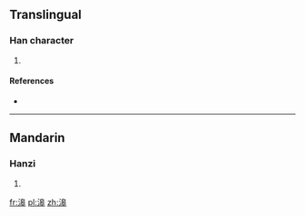 ==Translingual==

===Han character===
{{Han char|rn=85|rad=水|as=10|sn=13|four=3614<sub>3</sub>|canj=水竹日十 (EHAJ)}}

# {{defn|Han|sort=水10}}

====References====
* {{Han ref|kx=0643.241|dkj=18066|hdz=31701.040|uh=6EDC|ud=28380|bh=DE5C|bd=56924}}

----

==Mandarin==

===Hanzi===
{{cmn-hanzi|pin=[[gāo]] ([[gao1]]), [[háo]] ([[hao2]]), [[zè]] ([[ze4]])|wg=kao<sup>1</sup>, hao<sup>2</sup>, tse<sup>4</sup>}}

# {{defn|lang=cmn|sort=水10}}

[[fr:滜]]
[[pl:滜]]
[[zh:滜]]